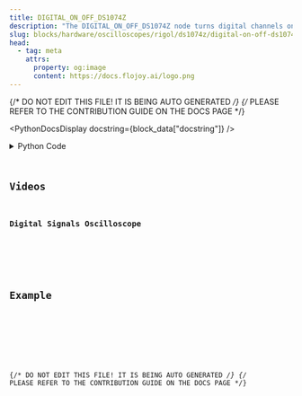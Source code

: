 ```yaml
---
title: DIGITAL_ON_OFF_DS1074Z
description: "The DIGITAL_ON_OFF_DS1074Z node turns digital channels on or off for the DS1074Z."
slug: blocks/hardware/oscilloscopes/rigol/ds1074z/digital-on-off-ds1074z
head:
  - tag: meta
    attrs:
      property: og:image
      content: https://docs.flojoy.ai/logo.png
---
```


{/* DO NOT EDIT THIS FILE! IT IS BEING AUTO GENERATED */}
{/* PLEASE REFER TO THE CONTRIBUTION GUIDE ON THE DOCS PAGE */}


<PythonDocsDisplay docstring={block_data["docstring"]} />
<details>
<summary>Python Code</summary>



<Code code={pythonCode} lang="py" wrap theme="dracula" />

[Find this Flojoy Block on GitHub](https://github.com/flojoy-ai/blocks/blob/main/blocks/HARDWARE/OSCILLOSCOPES/RIGOL/DS1074Z/DIGITAL_ON_OFF_DS1074Z/DIGITAL_ON_OFF_DS1074Z.py)

</details>

## Videos


### Digital Signals Oscilloscope

<div className="not-content">
  <YouTube id="https://www.youtube.com/watch?v=0KqU-XWji9k" />
</div>

## Example


<GetHelpWidget />


<AppDisplay app={app} blockName="DIGITAL_ON_OFF_DS1074Z" client:visible />


<Example />

{/* DO NOT EDIT THIS FILE! IT IS BEING AUTO GENERATED */}
{/* PLEASE REFER TO THE CONTRIBUTION GUIDE ON THE DOCS PAGE */}
